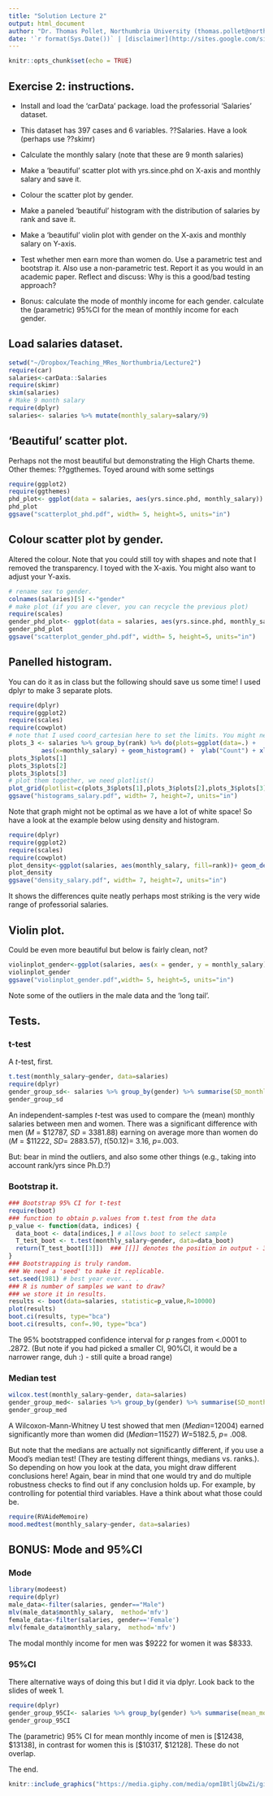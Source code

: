 ```yaml
---
title: "Solution Lecture 2"
output: html_document
author: "Dr. Thomas Pollet, Northumbria University (thomas.pollet@northumbria.ac.uk)"
date: '`r format(Sys.Date())` | [disclaimer](http://sites.google.com/site/thomasvpollet/disclaimer)'
---
```


```r
knitr::opts_chunk$set(echo = TRUE)
```

## Exercise 2: instructions.

- Install and load the 'carData' package. load the professorial 'Salaries' dataset.
 
- This dataset has 397 cases and 6 variables. ??Salaries. Have a look (perhaps use ??skimr)
 
- Calculate the monthly salary (note that these are 9 month salaries)
 
- Make a 'beautiful' scatter plot with yrs.since.phd on X-axis and monthly salary and save it.
 
- Colour the scatter plot by gender.
 
- Make a paneled 'beautiful' histogram with the distribution of salaries by rank and save it.

- Make a 'beautiful' violin plot with gender on the X-axis and monthly salary on Y-axis.

- Test whether men earn more than women do. Use a parametric test and bootstrap it. Also use a non-parametric  test. Report it as you would in an academic paper. Reflect and discuss: Why is this a good/bad testing approach?
 
-  Bonus: calculate the mode of monthly income for each gender. calculate the (parametric) 95%CI for the mean of monthly income for each gender. 

## Load salaries dataset.

```r
setwd("~/Dropbox/Teaching_MRes_Northumbria/Lecture2")
require(car)
salaries<-carData::Salaries
require(skimr)
skim(salaries)
# Make 9 month salary
require(dplyr)
salaries<- salaries %>% mutate(monthly_salary=salary/9)
```

## 'Beautiful' scatter plot.

Perhaps not the most beautiful but demonstrating the High Charts theme. Other themes: ??ggthemes. Toyed around with some settings

```r
require(ggplot2)
require(ggthemes)
phd_plot<- ggplot(data = salaries, aes(yrs.since.phd, monthly_salary)) + geom_point(size=2.5, shape=16, alpha=0.5) + theme_hc(12)  + labs(x="Years since Ph.D.", y="Monthly Salary ($)", title="Salary Post-Ph.D.") 
phd_plot
ggsave("scatterplot_phd.pdf", width= 5, height=5, units="in")
```


## Colour scatter plot by gender.

Altered the colour. Note that you could still toy with shapes and note that I removed the transparency. I toyed with the X-axis. You might also want to adjust your Y-axis.

```r
# rename sex to gender.
colnames(salaries)[5] <-"gender"
# make plot (if you are clever, you can recycle the previous plot)
require(scales)
gender_phd_plot<- ggplot(data = salaries, aes(yrs.since.phd, monthly_salary, colour= gender)) + scale_colour_brewer(palette = "Accent") + geom_point(size=2.5, shape=16) + theme_hc(12)  + labs(x="Years since Ph.D.", y="Monthly Salary ($)", title="Salary Post-Ph.D.") + scale_x_continuous(limits=c(-2,60),breaks = pretty_breaks(4))
gender_phd_plot
ggsave("scatterplot_gender_phd.pdf", width= 5, height=5, units="in")
```

## Panelled histogram.
You can do it as in class but the following should save us some time! I used dplyr to make 3 separate plots. 

```r
require(dplyr)
require(ggplot2)
require(scales)
require(cowplot)
# note that I used coord_cartesian here to set the limits. You might need to peak a couple of times to get a sensible range.
plots_3 <- salaries %>% group_by(rank) %>% do(plots=ggplot(data=.) +
         aes(x=monthly_salary) + geom_histogram() +  ylab("Count") + xlab("Monthly Salary (US$)") + ggtitle(unique(.$rank)) + theme_gdocs(11) + coord_cartesian(xlim=c(5000,30000),ylim=c(0,30)) + scale_x_continuous(breaks = pretty_breaks(6)) + scale_y_continuous(breaks = pretty_breaks(4)))
plots_3$plots[1]
plots_3$plots[2]
plots_3$plots[3]
# plot them together, we need plotlist()
plot_grid(plotlist=c(plots_3$plots[1],plots_3$plots[2],plots_3$plots[3]), align="h")
ggsave("histograms_salary.pdf", width= 7, height=7, units="in")

```

Note that graph might not be optimal as we have a lot of white space! So have a look at the example below using density and histogram.

```r
require(dplyr)
require(ggplot2)
require(scales)
require(cowplot)
plot_density<-ggplot(salaries, aes(monthly_salary, fill=rank))+ geom_density(alpha=.4) + scale_fill_brewer(palette = "Pastel2") + geom_histogram(aes(y=..density..), alpha=0.5,position="identity") + ylab("Density") + xlab("Monthly Salary (US$)") + theme_fivethirtyeight(11)
plot_density 
ggsave("density_salary.pdf", width= 7, height=7, units="in")
```

It shows the differences quite neatly perhaps most striking is the very wide range of professorial salaries.

## Violin plot.

Could be even more beautiful but below is fairly clean, not?

```r
violinplot_gender<-ggplot(salaries, aes(x = gender, y = monthly_salary)) + geom_violin() + geom_boxplot(width = 0.2) + ylab("Monthly Salary (US$)") + xlab("Gender") + theme_economist_white(12)
violinplot_gender
ggsave("violinplot_gender.pdf",width= 5, height=5, units="in") 
```

Note some of the outliers in the male data and the 'long tail'. 

## Tests.

### t-test
A _t_-test, first.

```r
t.test(monthly_salary~gender, data=salaries)
require(dplyr)
gender_group_sd<- salaries %>% group_by(gender) %>% summarise(SD_monthly=sd(monthly_salary))
gender_group_sd
```

An independent-samples _t_-test was used to compare the (mean) monthly salaries between men and women. There was a significant difference with men (_M_ = \$12787, _SD_ = 3381.88) earning on average more than women do (_M_ = \$11222, _SD_= 2883.57), _t_(50.12)= 3.16, _p_=.003.

But: bear in mind the outliers, and also some other things (e.g., taking into account rank/yrs since Ph.D.?)

### Bootstrap it.

```r
### Bootstrap 95% CI for t-test
require(boot)
### function to obtain p.values from t.test from the data 
p_value <- function(data, indices) {
  data_boot <- data[indices,] # allows boot to select sample 
  T_test_boot <- t.test(monthly_salary~gender, data=data_boot)
  return(T_test_boot[[3]])  ### [[]] denotes the position in output - 3rd element
} 
### Bootstrapping is truly random.
### We need a 'seed' to make it replicable.
set.seed(1981) # best year ever... .
### R is number of samples we want to draw?
### we store it in results.
results <- boot(data=salaries, statistic=p_value,R=10000)
plot(results)
boot.ci(results, type="bca")
boot.ci(results, conf=.90, type="bca")

```

The 95% bootstrapped confidence interval for _p_ ranges from <.0001 to .2872. (But note if you had picked a smaller CI, 90%CI, it would be a narrower range, duh :) - still quite a broad range)

### Median test

```r
wilcox.test(monthly_salary~gender, data=salaries)
gender_group_med<- salaries %>% group_by(gender) %>% summarise(SD_monthly=median(monthly_salary))
gender_group_med
```

A Wilcoxon-Mann-Whitney U test showed that men (_Median_=12004) earned significantly more than women did (_Median_=11527) _W_=5182.5, _p_= .008.

But note that the medians are actually not significantly different, if you use a Mood's median test! (They are testing different things, medians vs. ranks.). So depending on how you look at the data, you might draw different conclusions here! Again, bear in mind that one would try and do multiple robustness checks to find out if any conclusion holds up. For example, by controlling for potential third variables. Have a think about what those could be.

```r
require(RVAideMemoire)
mood.medtest(monthly_salary~gender, data=salaries)
```

## BONUS: Mode and 95%CI

### Mode

```r
library(modeest)
require(dplyr)
male_data<-filter(salaries, gender=="Male")
mlv(male_data$monthly_salary,  method='mfv')
female_data<-filter(salaries, gender=='Female')
mlv(female_data$monthly_salary,  method='mfv')

```
The modal monthly income for men was \$9222 for women it was \$8333.

### 95%CI 

There alternative ways of doing this but I did it via dplyr. Look back to the slides of week 1.

```r
require(dplyr)
gender_group_95CI<- salaries %>% group_by(gender) %>% summarise(mean_monthly=mean(monthly_salary), SD_monthly=sd(monthly_salary), se_monthly=SD_monthly/sqrt(length(monthly_salary)), LL=(mean_monthly - 1.96*se_monthly), UL= (mean_monthly + 1.96*se_monthly))
gender_group_95CI
```
The (parametric) 95% CI for mean monthly income of men is [\$12438, \$13138], in contrast for women this is [\$10317, \$12128]. These do not overlap.


The end.

```r
knitr::include_graphics("https://media.giphy.com/media/opmIBtljGbwZi/giphy.gif")
```